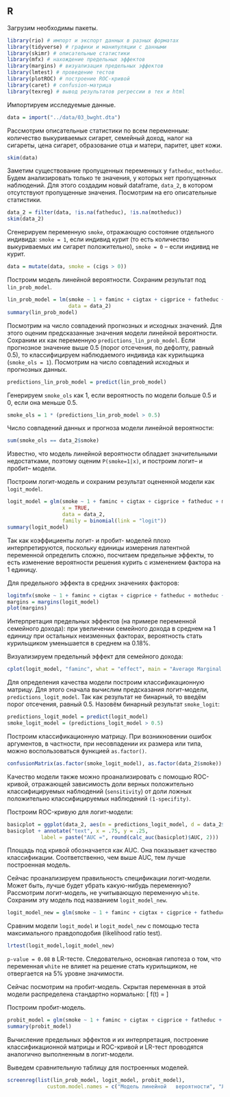 ## R

Загрузим необходимы пакеты.

```r
library(rio) # импорт и экспорт данных в разных форматах
library(tidyverse) # графики и манипуляции с данными
library(skimr) # описательные статистики
library(mfx) # нахождение предельных эффектов
library(margins) # визуализация предельных эффектов
library(lmtest) # проведение тестов
library(plotROC) # построение ROC-кривой
library(caret) # confusion-матрица
library(texreg) # вывод результатов регрессии в тех и html
```

Импортируем исследуемые данные.

```r
data = import("../data/03_bwght.dta") 
```

Рассмотрим описательные статистики по всем переменным: количество выкуриваемых сигарет, семейный доход, налог на сигареты, цена сигарет, образование отца и матери, паритет, цвет кожи.

```r
skim(data)
```

Заметим существование пропущенных переменных у `fatheduc`, `motheduc`. 
Будем анализировать только те значения, у которых нет пропущенных наблюдений.
Для этого создадим новый dataframe, `data_2`, в котором отсутствуют пропущенные значения. 
Посмотрим на его описательные статистики.

```r
data_2 = filter(data, !is.na(fatheduc), !is.na(motheduc))
skim(data_2)
```

Сгенерируем переменную `smoke`, отражающую состояние отдельного индивида: `smoke = 1`, если индивид курит (то есть количество выкуриваемых им сигарет положительно), `smoke = 0` – если индивид не курит.

```r
data = mutate(data, smoke = (cigs > 0))
```

Построим модель линейной вероятности. Сохраним результат под `lin_prob_model`. 

```r
lin_prob_model = lm(smoke ~ 1 + faminc + cigtax + cigprice + fatheduc + motheduc + parity + white, 
                    data = data_2)
summary(lin_prob_model)
```

Посмотрим на число совпадений прогнозных и исходных значений. 
Для этого оценим предсказанные значения модели линейной вероятности. Сохраним их как переменную `predictions_lin_prob_model`. 
Если прогнозное значение выше 0.5 (порог отсечения, по дефолту, равный 0.5), то классифицируем наблюдаемого индивида как курильщика (`smoke_ols = 1`). 
Посмотрим на число совпадений исходных и прогнозных данных.

```r
predictions_lin_prob_model = predict(lin_prob_model)
```

Генерируем `smoke_ols` как 1, если вероятность по модели больше 0.5 и 0, если она меньше 0.5.

```r
smoke_ols = 1 * (predictions_lin_prob_model > 0.5)
```

Число совпадений данных и прогноза модели линейной вероятности:

```r
sum(smoke_ols == data_2$smoke)
```

Известно, что модель линейной вероятности обладает значительными недостатками, поэтому оценим `P(smoke=1|x)`, и построим логит– и пробит– модели.

Построим логит-модель и сохраним результат оцененной модели как `logit_model`.

```r
logit_model = glm(smoke ~ 1 + faminc + cigtax + cigprice + fatheduc + motheduc + parity + white, 
                  x = TRUE, 
                  data = data_2, 
                  family = binomial(link = "logit"))
summary(logit_model)
```

Так как коэффициенты логит- и пробит- моделей плохо интерпретируются, поскольку единицы измерения латентной переменной определить сложно, посчитаем предельные эффекты, то есть изменение вероятности решения курить с изменением фактора на 1 единицу. 

Для предельного эффекта в средних значениях факторов:

```r
logitmfx(smoke ~ 1 + faminc + cigtax + cigprice + fatheduc + motheduc + parity + white, data = data_2, atmean = TRUE)
margins = margins(logit_model)
plot(margins)
```

Интерпретация предельных эффектов (на примере переменной семейного дохода): при увеличении семейного дохода в среднем на 1 единицу при остальных неизменных факторах, вероятность стать курильщиком уменьшается в среднем на 0.18%. 

Визуализируем предельный эффект для семейного дохода:

```r
cplot(logit_model, "faminc", what = "effect", main = "Average Marginal Effect of Faminc")
```

Для определения качества модели построим классификационную матрицу. 
Для этого сначала вычислим предсказания логит-модели, `predictions_logit_model`. Так как результат не бинарный, то введём порог отсечения, равный 0.5.
Назовём бинарный результат `smoke_logit`:

```r
predictions_logit_model = predict(logit_model)
smoke_logit_model = (predictions_logit_model > 0.5)
```

Построим классификационную матрицу. 
При возникновении ошибок аргументов, в частности, при несовпадении их размера или типа, можно воспользоваться функцией `as.factor()`.

```r
confusionMatrix(as.factor(smoke_logit_model), as.factor(data_2$smoke))
```

Качество модели также можно проанализировать с помощью ROC-кривой, отражающей зависимость доли верных положительно классифицируемых наблюдений (`sensitivity`) от доли ложных положительно классифицируемых наблюдений `(1-specifity)`. 

Построим ROC-кривую для логит-модели:

```r
basicplot = ggplot(data_2, aes(m = predictions_logit_model, d = data_2$smoke)) + geom_roc()
basicplot + annotate("text", x = .75, y = .25, 
           label = paste("AUC =", round(calc_auc(basicplot)$AUC, 2)))
```

Площадь под кривой обозначается как AUC. 
Она показывает качество классификации. Соответственно, чем выше AUC, тем лучше построенная модель.

Сейчас проанализируем правильность спецификации логит-модели. Может быть, лучше будет убрать какую-нибудь переменную?
Рассмотрим логит-модель, не учитывающую переменную `white`. 
Сохраним эту модель под названием `logit_model_new`. 

```r
logit_model_new = glm(smoke ~ 1 + faminc + cigtax + cigprice + fatheduc + motheduc + parity, x = TRUE, data = data_2, family = binomial(link = "logit"))
```

Сравним модели `logit_model` и `logit_model_new` с помощью теста максимального правдоподобия (likelihood ratio test).

```r
lrtest(logit_model,logit_model_new)
```

`p-value = 0.08` в LR-тесте. 
Следовательно, основная гипотеза о том, что переменная `white` не влияет на решение стать курильщиком, не отвергается на 5% уровне значимости.

Сейчас посмотрим на пробит-модель. Скрытая переменная в этой модели распределена стандартно нормально: 
\[
f(t) = \frac{1 \cdot e^{\frac{-t^2}{2}}}{\sqrt{2 \cdot \pi}}
\]

Построим пробит-модель.

```r
probit_model = glm(smoke ~ 1 + faminc + cigtax + cigprice + fatheduc + motheduc + parity + white, data = data_2, family = binomial(link = "probit"))
summary(probit_model)
```

Вычисление предельных эффектов и их интерпретация, построение классификационной матрицы и ROC-кривой и LR-тест проводятся аналогично выполненным в логит-модели.

Выведем сравнительную таблицу для построенных моделей.

```r
screenreg(list(lin_prob_model, logit_model, probit_model), 
             custom.model.names = c("Модель линейной   вероятности", "Логит-модель", "Пробит-модель"))
```
